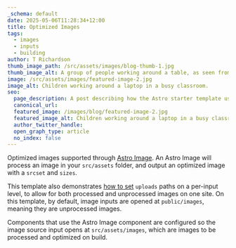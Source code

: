 ```yaml
---
_schema: default
date: 2025-05-06T11:28:34+12:00
title: Optimized Images
tags:
  - images
  - inputs
  - building
author: T Richardson
thumb_image_path: /src/assets/images/blog-thumb-1.jpg
thumb_image_alt: A group of people working around a table, as seen from above
image: /src/assets/images/featured-image-2.jpg
image_alt: Children working around a laptop in a busy classroom.
seo:
  page_description: A post describing how the Astro starter template uses optimized images.
  canonical_url:
  featured_image: /images/blog/featured-image-2.jpg
  featured_image_alt: Children working around a laptop in a busy classroom.
  author_twitter_handle:
  open_graph_type: article
  no_index: false
---
```

Optimized images supported through [Astro Image](https://docs.astro.build/en/guides/images/#image--astroassets). An Astro Image will process an image in your `src/assets` folder, and output an optimized image with a `srcset` and `sizes`.

This template also demonstrates [how to set](https://cloudcannon.com/documentation/articles/adjusting-the-uploads-path/) `uploads` paths on a per-input level, to allow for both processed and unprocessed images on one site. On this template, by default, image inputs are opened at `public/images`, meaning they are unprocessed images.

Components that use the Astro Image component are configured so the image source input opens at `src/assets/images`, which are images to be processed and optimized on build.